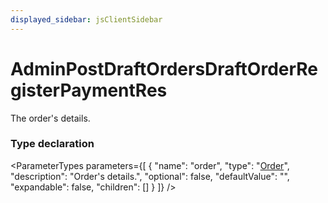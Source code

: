 ```yaml
---
displayed_sidebar: jsClientSidebar
---
```



# AdminPostDraftOrdersDraftOrderRegisterPaymentRes

The order's details.

### Type declaration

<ParameterTypes parameters={[
  {
    "name": "order",
    "type": "[Order](../classes/internal.Order.mdx)",
    "description": "Order's details.",
    "optional": false,
    "defaultValue": "",
    "expandable": false,
    "children": []
  }
]} />
